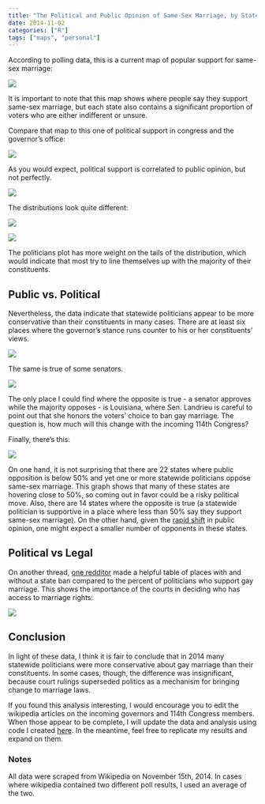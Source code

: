 ```yaml
---
title: "The Political and Public Opinion of Same-Sex Marriage, by State"
date: 2014-11-02
categories: ["R"]
tags: ["maps", "personal"]
---
```


According to polling data, this is a current map of popular support for same-sex marriage:

![](https://raw.githubusercontent.com/DanielHadley/SameSexMarriage/master/plotsForBlog/GMapPopSupportFinal.png)

It is important to note that this map shows where people say they support same-sex marriage, but each state also contains a significant proportion of voters who are either indifferent or unsure. 

Compare that map to this one of political support in congress and the governor's office:

![](https://raw.githubusercontent.com/DanielHadley/SameSexMarriage/master/plotsForBlog/GMapSupportFinal.png)


As you would expect, political support is correlated to public opinion, but not perfectly. 

![](https://raw.githubusercontent.com/DanielHadley/SameSexMarriage/master/plotsForBlog/plot11.png)

The distributions look quite different:

![](https://raw.githubusercontent.com/DanielHadley/SameSexMarriage/master/plotsForBlog/plot05.png)

![](https://raw.githubusercontent.com/DanielHadley/SameSexMarriage/master/plotsForBlog/plot06.png)

The politicians plot has more weight on the tails of the distribution, which would indicate that most try to line themselves up with the majority of their constituents. 


## Public vs. Political

Nevertheless, the data indicate that statewide politicians appear to be more conservative than their constituents in many cases. There are at least six places where the governor's stance runs counter to his or her constituents' views. 

![](https://raw.githubusercontent.com/DanielHadley/SameSexMarriage/master/plotsForBlog/plot07.png)

The same is true of some senators.

![](https://raw.githubusercontent.com/DanielHadley/SameSexMarriage/master/plotsForBlog/plot08.png)

The only place I could find where the opposite is true - a senator approves while the majority opposes - is Louisiana, where Sen. Landrieu is careful to point out that she honors the voters' choice to ban gay marriage. The question is, how much will this change with the incoming 114th Congress?

Finally, there's this: 

![](https://raw.githubusercontent.com/DanielHadley/SameSexMarriage/master/plotsForBlog/plot12.png)

On one hand, it is not surprising that there are 22 states where public opposition is below 50% and yet one or more statewide politicians oppose same-sex marriage. This graph shows that many of these states are hovering close to 50%, so coming out in favor could be a risky political move. Also, there are 14 states where the opposite is true (a statewide politician is supportive in a place where less than 50% say they support same-sex marriage). On the other hand, given the [rapid shift](http://www.gallup.com/poll/169640/sex-marriage-support-reaches-new-high.aspx) in public opinion, one might expect a smaller number of opponents in these states.      


## Political vs Legal

On another thread, [one redditor](http://www.reddit.com/r/MapPorn/comments/2o7ixt/percent_of_politicians_who_support_samesex/cmkno4d) made a helpful table of places with and without a state ban compared to the percent of politicians who support gay marriage. This shows the importance of the courts in deciding who has access to marriage rights:    

![](https://raw.githubusercontent.com/DanielHadley/SameSexMarriage/master/plotsForBlog/tableReddit.png)


## Conclusion

In light of these data, I think it is fair to conclude that in 2014 many statewide politicians were more conservative about gay marriage than their constituents. In some cases, though, the difference was insignificant, because court rulings superseded politics as a mechanism for bringing change to marriage laws.   

If you found this analysis interesting, I would encourage you to edit the wikipedia articles on the incoming governors and 114th Congress members. When those appear to be complete, I will update the data and analysis using code I created [here](https://github.com/DanielHadley/SameSexMarriage). In the meantime, feel free to replicate my results and expand on them. 

### Notes
All data were scraped from Wikipedia on November 15th, 2014. In cases where wikipedia contained two different poll results, I used an average of the two. 


